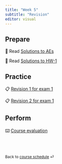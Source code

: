 ```yaml
---
title: "Week 5"
subtitle: "Revision"
editor: visual
---
```


## Prepare

📖 Read [Solutions to AEs](https://canvas.upenn.edu/courses/1680632/files)

📖 Read [Solutions to HW-1](https://canvas.upenn.edu/courses/1680632/files)

## Practice

📋 [Revision 1 for exam 1](/ae/ae-6.html)

📋 [Revision 2 for exam 1](/ae/ae-7.html)

## Perform

⌨️ [Course evaluation](https://docs.google.com/forms/d/e/1FAIpQLSfVAetsQsepJRd_OOK3kfF_Mv9iibSeLRB2miV27asn2uTRmw/viewform)

<br><br>

::: {style="font-size: 0.875em;"}
Back to [course schedule](/ "Course schedule") ⏎
:::

